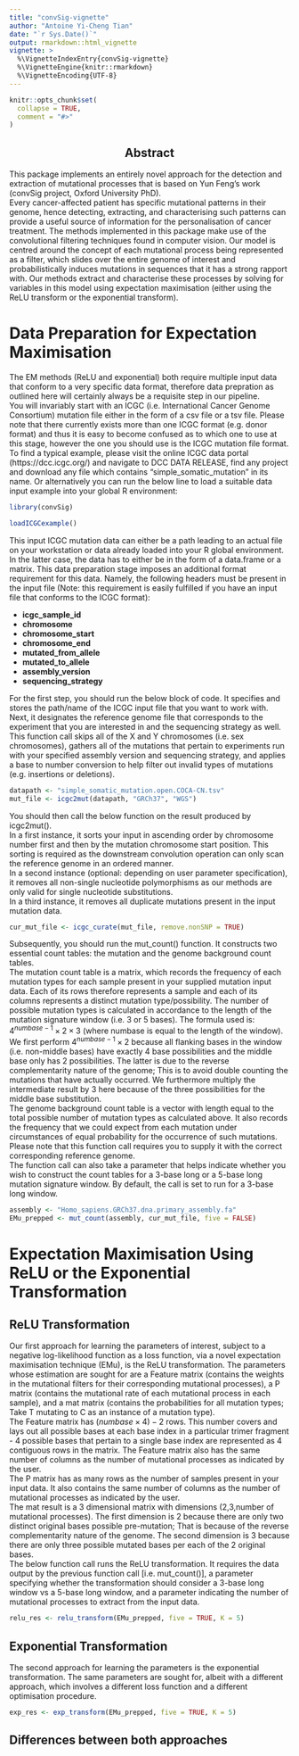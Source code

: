 ```yaml
---
title: "convSig-vignette"
author: "Antoine Yi-Cheng Tian"
date: "`r Sys.Date()`"
output: rmarkdown::html_vignette
vignette: >
  %\VignetteIndexEntry{convSig-vignette}
  %\VignetteEngine{knitr::rmarkdown}
  %\VignetteEncoding{UTF-8}
---
```


```r
knitr::opts_chunk$set(
  collapse = TRUE,
  comment = "#>"
)
```

<center><h2> Abstract </h2></center>

This package implements an entirely novel approach for the detection and extraction
of mutational processes that is based on Yun Feng's work 
(convSig project, Oxford University PhD). <br />
Every cancer-affected patient has specific mutational patterns in their genome,
hence detecting, extracting, and characterising such patterns can provide a useful
source of information for the personalisation of cancer treatment.  The methods 
implemented in this package make use of the convolutional filtering techniques found
in computer vision. Our model is centred around the concept of each mutational process 
being represented as a filter, which slides over the entire genome of interest and 
probabilistically induces mutations in sequences that it has a strong rapport with. Our
methods extract and characterise these processes by solving for variables in this 
model using expectation maximisation (either using the ReLU transform or the exponential
transform).

<h1> Data Preparation for Expectation Maximisation </h1>

The EM methods (ReLU and exponential) both require multiple input data that 
conform to a very specific data format, therefore data prepration as outlined here 
will certainly always be a requisite step in our pipeline. <br />
You will invariably start with an ICGC (i.e. International Cancer Genome Consortium) 
mutation file either in the form of a csv file or a tsv file. Please note that there 
currently exists more than one ICGC format (e.g. donor format) and thus it is 
easy to become confused as to which one to use at this stage, however the one 
you should use is the ICGC mutation file format. To find a typical example, please visit
the online ICGC data portal (https://dcc.icgc.org/) and navigate to DCC DATA RELEASE,
 find any project and download any file which contains "simple_somatic_mutation"
 in its name. Or alternatively you can run the below line to load a suitable data input
 example into your global R environment:


```r
library(convSig)
```

```r
loadICGCexample()
````
  
This input ICGC mutation data can either be a path leading to an actual file
on your workstation or data already loaded into your R global environment. In the 
latter case, the data has to either be in the form of a data.frame or a matrix.
This data preparation stage imposes an additional format requirement for 
this data. Namely, the following headers must be present in the input file (Note:
this requirement is easily fulfilled if you have an input file that conforms to
the ICGC format): <br />

* **icgc_sample_id** 
* **chromosome**
* **chromosome_start**
* **chromosome_end**
* **mutated_from_allele** 
* **mutated_to_allele** 
* **assembly_version**
* **sequencing_strategy**

For the first step, you should run the below block of code. It specifies and stores
the path/name of the ICGC input file that you want to work with. Next, it designates
the reference genome file that corresponds to the experiment that you are interested in
and the sequencing strategy as well. <br />
This function call skips all of the X and Y chromosomes (i.e. sex chromosomes),
gathers all of the mutations that pertain to experiments run with your specified
assembly version and sequencing strategy, and applies a base to number conversion
to help filter out invalid types of mutations (e.g. insertions or deletions).

```r
datapath <- "simple_somatic_mutation.open.COCA-CN.tsv"
mut_file <- icgc2mut(datapath, "GRCh37", "WGS")
```

You should then call the below function on the result produced by icgc2mut(). <br />
In a first instance, it sorts your input in ascending order by chromosome number 
first and then by the mutation chromosome start position. This sorting is required 
as the downstream convolution operation can only scan the reference genome in an 
ordered manner. <br />
In a second instance (optional: depending on user parameter specification), it removes 
all non-single nucleotide polymorphisms as our methods are only valid for single 
nucleotide substitutions. <br />
In a third instance, it removes all duplicate mutations present in the input mutation data.

```r
cur_mut_file <- icgc_curate(mut_file, remove.nonSNP = TRUE)
```

Subsequently, you should run the mut_count() function. It constructs two essential
count tables: the mutation and the genome background count tables. <br />
The mutation count table is a matrix, which records the frequency of each mutation
types for each sample present in your supplied mutation input data. Each of its rows 
therefore represents a sample and each of its columns represents a distinct mutation
type/possibility. The number of possible mutation types is calculated in accordance
to the length of the mutation signature window (i.e. 3 or 5 bases). The formula used
is: $4^{numbase - 1} \times 2 \times 3$ (where numbase is equal to the length of the window).
We first perform $4^{numbase - 1} \times 2$ because all flanking bases in the window 
(i.e. non-middle bases) have exactly 4 base possibilities and the middle base only
has 2 possibilities. The latter is due to the reverse complementarity nature of
the genome; This is to avoid double counting the mutations that have actually occurred.
We furthermore multiply the intermediate result by 3 here because of the three 
possibilities for the middle base substitution. <br />
The genome background count table is a vector with length equal to the total possible 
number of mutation types as calculated above. It also records the frequency that we could
expect from each mutation under circumstances of equal probability for the occurrence
of such mutations. <br />
Please note that this function call requires you to supply it with the correct 
corresponding reference genome. <br />
The function call can also take a parameter that helps indicate whether you wish 
to construct the count tables for a 3-base long or a 5-base long mutation signature
window. By default, the call is set to run for a 3-base long window.

```r
assembly <- "Homo_sapiens.GRCh37.dna.primary_assembly.fa"
EMu_prepped <- mut_count(assembly, cur_mut_file, five = FALSE)
```

<h1> Expectation Maximisation Using ReLU or the Exponential Transformation </h1>
<h2> ReLU Transformation </h2>

Our first approach for learning the parameters of interest, subject to a negative 
log-likelihood function as a loss function, via a novel expectation maximisation
technique (EMu), is the ReLU transformation. The parameters whose estimation are sought for 
are a Feature matrix (contains the weights in the mutational filters for their 
corresponding mutational processes), a P matrix (contains the mutational rate of 
each mutational process in each sample), and a mat matrix (contains the probabilities 
for all mutation types; Take T mutating to C as an instance of a mutation type). <br />
The Feature matrix has $(numbase \times 4) - 2$ rows. This number covers and lays out all 
possible bases at each base index in a particular trimer fragment - 4 possible bases
that pertain to a single base index are represented as 4 contiguous rows in the matrix. 
The Feature matrix also has the same number of columns as the number of mutational
processes as indicated by the user. <br />
The P matrix has as many rows as the number of samples present in your input data.
It also contains the same number of columns as the number of mutational processes 
as indicated by the user. <br />
The mat result is a 3 dimensional matrix with dimensions (2,3,number of mutational processes).
The first dimension is 2 because there are only two distinct original bases possible
pre-mutation; That is because of the reverse complementarity nature of the genome.
The second dimension is 3 because there are only three possible mutated bases per
each of the 2 original bases. <br />
The below function call runs the ReLU transformation. It requires
the data output by the previous function call [i.e. mut_count()], a parameter specifying
whether the transformation should consider a 3-base long window vs a 5-base long window, and 
a parameter indicating the number of mutational processes to extract from the input data. <br />

```r
relu_res <- relu_transform(EMu_prepped, five = TRUE, K = 5)
```

<h2> Exponential Transformation </h2>

The second approach for learning the parameters is the exponential transformation.
The same parameters are sought for, albeit with a different approach, which involves a
different loss function and a different optimisation procedure.

```r
exp_res <- exp_transform(EMu_prepped, five = TRUE, K = 5)
```

<h2> Differences between both approaches </h2>



